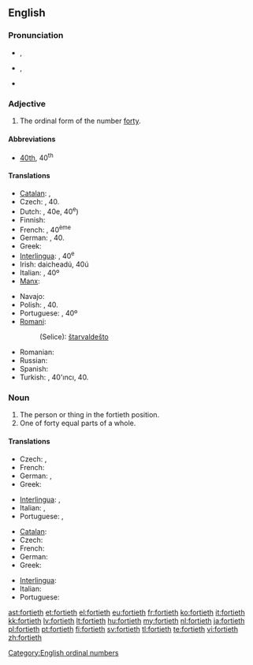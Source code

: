 ==English==

===Pronunciation===
* {{a|RP}} {{IPA|/ˈfɔːtiəθ/}}, {{X-SAMPA|/fO:ti@T/}}
* {{a|GenAm}} {{IPA|/ˈfɔɻtiəθ/}}, {{X-SAMPA|/"fOrti@T/}}
* {{hyphenation|for|ti|eth}}

===Adjective===
{{en-adj|-}}

# The ordinal form of the number [[forty]].

====Abbreviations====
* [[40th]], 40<sup>th</sup>

====Translations====
{{trans-top|ordinal form of forty}}
* [[Catalan]]: {{t|ca|quarantè}}, {{t|ca|quadragèsim}}
* Czech: {{t|cs|čtyřicátý}}, 40.
* Dutch: {{t|nl|veertigste}}, 40e, 40<sup>e</sup>)
* Finnish: {{t|fi|neljäskymmenes}}
* French: {{t+|fr|quarantième}}, 40<sup>ème</sup>
* German: {{t|de|vierzigster}}, 40.
* Greek: {{t+|el|τεσσαρακοστός|tr=tessarakostós}}
* [[Interlingua]]: {{t|ia|quarantesime}}, 40<sup>e</sup>
* Irish: daicheadú, 40ú
* Italian: {{t|it|quarantesimo}}, 40º
* [[Manx]]: {{t|gv|daeedoo}}
{{trans-mid}}
* Navajo: {{tø|nv|dízdiin góneʼ}}
* Polish: {{t+|pl|czterdziesty}}, 40.
* Portuguese: {{t|pt|quadragésimo}}, 40º
* [[Romani]]:
*: (Selice): [[štarvaldešto]] {{m}}
* Romanian: {{t|ro|patruzecilea}}
* Russian: {{t|ru|сороковой|sc=Cyrl|tr=sorokovój}}
* Spanish: {{t|es|cuadragésimo}}
* Turkish: {{t|tr|kırkıncı}}, 40'ıncı, 40.
{{trans-bottom}}

===Noun===
{{en-noun}}

# The person or thing in the fortieth position.
# One of forty equal parts of a whole.

====Translations====
{{trans-top|person or thing}}
* Czech: {{t-|cs|čtyřicátý|m}}, {{t-|cs|čtyřicátá|f}}
* French: {{t+|fr|quarantième}}
* German: {{t-|de|Vierzigster|m}}, {{t-|de|Vierzigste|f}}
* Greek: {{t|el|τεσσαρακοστός|tr=tessarakostós|sc=Grek}}
{{trans-mid}}
* [[Interlingua]]: {{t|ia|quarantesimo|m}}, {{t|ia|quarantesima|f}}
* Italian: {{t+|it|quarantesimo|m}}, {{t+|it|quarantesima|f}}
* Portuguese: {{t+|pt|quadragésimo|m}}, {{t-|pt|quadragésima|f}}
{{trans-bottom}}

{{trans-top|one of forty equal parts}}
* [[Catalan]]: {{t|ca|quarantè|m}}
* Czech: {{t-|cs|čtyřicetina|f}}
* French: {{t+|fr|quarantième|m}}
* German: {{t-|de|Vierzigstel|n}}
* Greek: {{t|el|τεσσαρακοστό|n|tr=tessarakostó|sc=Grek}}
{{trans-mid}}
* [[Interlingua]]: {{t|ia|quarantesimo}}
* Italian: {{t+|it|quarantesimo|m}}
* Portuguese: {{t+|pt|quadragésimo|m}}
{{trans-bottom}}

[[Category:English ordinal numbers]]

[[ast:fortieth]]
[[et:fortieth]]
[[el:fortieth]]
[[eu:fortieth]]
[[fr:fortieth]]
[[ko:fortieth]]
[[it:fortieth]]
[[kk:fortieth]]
[[lv:fortieth]]
[[lt:fortieth]]
[[hu:fortieth]]
[[my:fortieth]]
[[nl:fortieth]]
[[ja:fortieth]]
[[pl:fortieth]]
[[pt:fortieth]]
[[fi:fortieth]]
[[sv:fortieth]]
[[tl:fortieth]]
[[te:fortieth]]
[[vi:fortieth]]
[[zh:fortieth]]